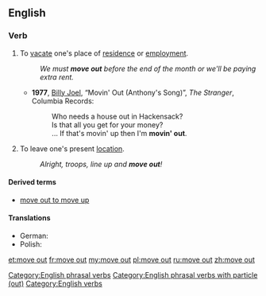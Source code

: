 {{also|moveout}}
==English==

===Verb===
{{head|en|verb}}

# To [[vacate]] one's place of [[residence]] or [[employment]].
#: ''We must '''move out''' before the end of the month or we'll be paying extra rent.''
#* '''1977''', [[w:Billy Joel|Billy Joel]], “Movin' Out (Anthony's Song)”, ''The Stranger'', Columbia Records:
#*: Who needs a house out in Hackensack?
#*: Is that all you get for your money? 
#*: ... If that's movin' up then I'm '''movin' out'''.
# To leave one's present [[location]].
#: ''Alright, troops, line up and '''move out'''!''

====Derived terms====
* [[move out to move up]]

====Translations====
{{trans-top|to vacate one's place of residence}}
* German: {{t+|de|ausziehen}}
* Polish: {{t|pl|wyprowadzać się}}
{{trans-mid}}
{{trans-bottom}}

[[Category:English phrasal verbs]]
[[Category:English phrasal verbs with particle (out)]]
[[Category:English verbs]]

[[et:move out]]
[[fr:move out]]
[[my:move out]]
[[pl:move out]]
[[ru:move out]]
[[zh:move out]]